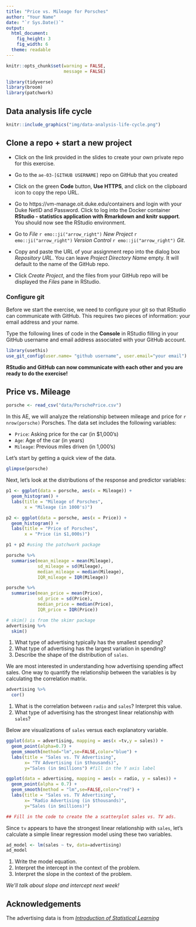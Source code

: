 ```yaml
---
title: "Price vs. Mileage for Porsches"
author: "Your Name"
date: "`r Sys.Date()`"
output: 
  html_document: 
    fig_height: 3
    fig_width: 6
  theme: readable
---
```


```r
knitr::opts_chunk$set(warning = FALSE, 
                      message = FALSE)
```

```r
library(tidyverse)
library(broom)
library(patchwork)
```

## Data analysis life cycle

```r
knitr::include_graphics("img/data-analysis-life-cycle.png")
```


## Clone a repo + start a new project

- Click on the link provided in the slides to create your own private repo for this exercise.

- Go to the `ae-03-[GITHUB USERNAME]` repo on GitHub that you created

- Click on the green **Code** button, **Use HTTPS**, and click on the clipboard icon to copy the repo URL.

- Go to https://vm-manage.oit.duke.edu/containers and login with your Duke NetID and Password. Click to log into the Docker container **RStudio -  statistics application with Rmarkdown and knitr support**. You should now see the RStudio environment. 

- Go to *File* `r emo::ji("arrow_right")` *New Project* `r emo::ji("arrow_right")` *Version Control* `r emo::ji("arrow_right")` *Git*. 

- Copy and paste the URL of your assignment repo into the dialog box *Repository URL*. You can leave *Project Directory Name* empty. It will default to the name of the GitHub repo.

- Click *Create Project*, and the files from your GitHub repo will be displayed the *Files* pane in RStudio. 

### Configure git

Before we start the exercise, we need to configure your git so that RStudio can communicate with GitHub. This requires two pieces of information: your email address and your name.

Type the following lines of code in the **Console** in RStudio filling in your GitHub username and email address associated with your GitHub account.

```r
library(usethis)
use_git_config(user.name= "github username", user.email="your email")
```

**RStudio and GitHub can now communicate with each other and you are ready to do the exercise!**

## Price vs. Mileage



```r
porsche <- read_csv("data/PorschePrice.csv")
```


In this AE, we will analyze the relationship between mileage and price for `r nrow(porsche)` Porsches. The data set includes the following variables: 

- `Price`: Asking price for the car (in $1,000’s)
- `Age`: Age of the car (in years)
- `Mileage`: Previous miles driven (in 1,000’s)

Let's start by getting a quick view of the data. 

```r
glimpse(porsche)
```

Next, let's look at the distributions of the response and predictor variables: 

```r
p1 <- ggplot(data = porsche, aes(x = Mileage)) + 
  geom_histogram() + 
  labs(title = "Mileage of Porsches", 
       x = "Mileage (in 1000's)")

p2 <- ggplot(data = porsche, aes(x = Price)) + 
  geom_histogram() + 
  labs(title = "Price of Porsches", 
       x = "Price (in $1,000s)")

p1 + p2 #using the patchwork package
```

```r
porsche %>%
  summarise(mean_mileage = mean(Mileage), 
            sd_mileage = sd(Mileage), 
            median_mileage = median(Mileage), 
            IQR_mileage = IQR(Mileage))
```


```r
porsche %>%
  summarise(mean_price = mean(Price), 
            sd_price = sd(Price), 
            median_price = median(Price), 
            IQR_price = IQR(Price))
```


```r
# skim() is from the skimr package
advertising %>% 
  skim()
```

1. What type of advertising typically has the smallest spending?
2. What type of advertising has the largest variation in spending? 
3. Describe the shape of the distribution of `sales`. 

We are most interested in understanding how advertising spending affect sales. One way to quantify the relationship between the variables is by calculating the correlation matrix. 

```r
advertising %>% 
  cor()
```

1. What is the correlation between `radio` and `sales`? Interpret this value. 
2. What type of advertising has the strongest linear relationship with `sales`? 

Below are visualizations of `sales` versus each explanatory variable. 

```r
ggplot(data = advertising, mapping = aes(x =tv,y = sales)) + 
  geom_point(alpha=0.7) +
  geom_smooth(method="lm",se=FALSE,color="blue") + 
  labs(title = "Sales vs. TV Advertising", 
       x= "TV Advertising (in $thousands)", 
       y="Sales (in $millions") #fill in the Y axis label
```

```r
ggplot(data = advertising, mapping = aes(x = radio, y = sales)) + 
  geom_point(alpha = 0.7) + 
  geom_smooth(method = "lm",se=FALSE,color="red") +
  labs(title = "Sales vs. TV Advertising", 
       x= "Radio Advertising (in $thousands)", 
       y="Sales (in $millions)")
```

```r
## Fill in the code to create the a scatterplot sales vs. TV ads.
```

Since `tv` appears to have the strongest linear relationship with `sales`, let's calculate a simple linear regression model using these two variables. 

```r
ad_model <- lm(sales ~ tv, data=advertising)
ad_model
```

1. Write the model equation. 
2. Interpret the intercept in the context of the problem. 
3. Interpret the slope in the context of the problem.

*We'll talk about slope and intercept next week!*

## Acknowledgements

The advertising data is from [*Introduction of Statistical Learning*](http://faculty.marshall.usc.edu/gareth-james/ISL/ISLR%20Seventh%20Printing.pdf)